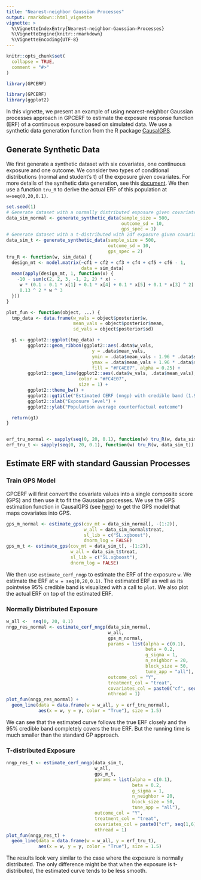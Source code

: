 ```yaml
---
title: "Nearest-neighbor Gaussian Processes"
output: rmarkdown::html_vignette
vignette: >
  %\VignetteIndexEntry{Nearest-neighbor-Gaussian-Processes}
  %\VignetteEngine{knitr::rmarkdown}
  %\VignetteEncoding{UTF-8}
---
```


```r
knitr::opts_chunk$set(
  collapse = TRUE,
  comment = "#>"
)
```

```r
library(GPCERF)
```

```r
library(GPCERF)
library(ggplot2)
```
In this vignette, we present an example of using nearest-neighbor Gaussian processes approach in GPCERF to estimate the exposure response function (ERF) of a continuous exposure based on simulated data. We use a synthetic data generation function from the R package [CausalGPS](https://nsaph-software.github.io/CausalGPS/index.html).

## Generate Synthetic Data

We first generate a synthetic dataset with six covariates, one continuous exposure and one outcome. We consider two types of conditional distributions (normal and student's t) of the exposure given covariates. For more details of the synthetic data generation, see this [document](https://nsaph-software.github.io/CausalGPS/articles/Generating-Synthetic-Data.html). We then use a function `tru_R` to derive the actual ERF of this population at `w=seq(0,20,0.1)`.
```r
set.seed(1)
# Generate dataset with a normally distributed exposure given covariates
data_sim_normal <- generate_synthetic_data(sample_size = 500,
                                           outcome_sd = 10,
                                           gps_spec = 1)
# Generate dataset with a t-distributed with 2df exposure given covariates
data_sim_t <- generate_synthetic_data(sample_size = 500,
                                      outcome_sd = 10,
                                      gps_spec = 2)
tru_R <- function(w, sim_data) {
  design_mt <- model.matrix(~cf1 + cf2 + cf3 + cf4 + cf5 + cf6 - 1,
                            data = sim_data)
  mean(apply(design_mt, 1, function(x) {
    -10 - sum(c(2, 2, 3, -1, 2, 2) * x) -
     w * (0.1 - 0.1 * x[1] + 0.1 * x[4] + 0.1 * x[5] + 0.1 * x[3] ^ 2) +
     0.13 ^ 2 * w ^ 3
  }))
}

plot_fun <- function(object, ...) {
  tmp_data <- data.frame(w_vals = object$posterior$w,
                         mean_vals = object$posterior$mean,
                         sd_vals = object$posterior$sd)

  g1 <- ggplot2::ggplot(tmp_data) +
        ggplot2::geom_ribbon(ggplot2::aes(.data$w_vals,
                                y = .data$mean_vals,
                                ymin = .data$mean_vals - 1.96 * .data$sd_vals,
                                ymax = .data$mean_vals + 1.96 * .data$sd_vals),
                                fill = "#FC4E07", alpha = 0.25) +
        ggplot2::geom_line(ggplot2::aes(.data$w_vals, .data$mean_vals),
                           color = "#FC4E07",
                           size = 1) +
        ggplot2::theme_bw() +
        ggplot2::ggtitle("Estimated CERF (nngp) with credible band (1.96sd)") +
        ggplot2::xlab("Exposure level") +
        ggplot2::ylab("Population average counterfactual outcome")

  return(g1)
}


erf_tru_normal <- sapply(seq(0, 20, 0.1), function(w) tru_R(w, data_sim_normal))
erf_tru_t <- sapply(seq(0, 20, 0.1), function(w) tru_R(w, data_sim_t))
```

## Estimate ERF with standard Gaussian Processes

### Train GPS Model

GPCERF will first convert the covariate values into a single composite score (GPS) and then use it to fit the Gaussian processes. We use the GPS estimation function in CausalGPS (see [here](https://nsaph-software.github.io/CausalGPS/articles/Estimating-GPS.html)) to get the GPS model that maps covariates into GPS.

```r
gps_m_normal <- estimate_gps(cov_mt = data_sim_normal[, -(1:2)],
                             w_all = data_sim_normal$treat,
                             sl_lib = c("SL.xgboost"),
                             dnorm_log = FALSE)
gps_m_t <- estimate_gps(cov_mt = data_sim_t[, -(1:2)],
                        w_all = data_sim_t$treat,
                        sl_lib = c("SL.xgboost"),
                        dnorm_log = FALSE)
```

We then use `estimate_cerf_nngp` to estimate the ERF of the exposure `w`. We estimate the ERF at `w = seq(0,20,0.1)`. The estimated ERF as well as its pointwise 95\% credible band is visualized with a call to `plot`. We also plot the actual ERF on top of the estimated ERF.

### Normally Distributed Exposure

```r
w_all <-  seq(0, 20, 0.1)
nngp_res_normal <- estimate_cerf_nngp(data_sim_normal,
                                      w_all,
                                      gps_m_normal,
                                      params = list(alpha = c(0.1),
                                                    beta = 0.2,
                                                    g_sigma = 1,
                                                    n_neighbor = 20,
                                                    block_size = 50,
                                                    tune_app = "all"),
                                      outcome_col = "Y",
                                      treatment_col = "treat",
                                      covariates_col = paste0("cf", seq(1,6)),
                                      nthread = 1)
plot_fun(nngp_res_normal) +
  geom_line(data = data.frame(w = w_all, y = erf_tru_normal),
            aes(x = w, y = y, color = "True"), size = 1.5)
```

We can see that the estimated curve follows the true ERF closely and the 95\% credible band completely covers the true ERF. But the running time is much smaller than the standard GP approach.

### T-distributed Exposure

```r
nngp_res_t <- estimate_cerf_nngp(data_sim_t,
                                 w_all,
                                 gps_m_t,
                                 params = list(alpha = c(0.1),
                                               beta = 0.2,
                                               g_sigma = 1,
                                               n_neighbor = 20,
                                               block_size = 50,
                                               tune_app = "all"),
                                 outcome_col = "Y",
                                 treatment_col = "treat",
                                 covariates_col = paste0("cf", seq(1,6)),
                                 nthread = 1)
plot_fun(nngp_res_t) +
  geom_line(data = data.frame(w = w_all, y = erf_tru_t),
            aes(x = w, y = y, color = "True"), size = 1.5)
```

The results look very similar to the case where the exposure is normally distributed. The only difference might be that when the exposure is t-distributed, the estimated curve tends to be less smooth.
